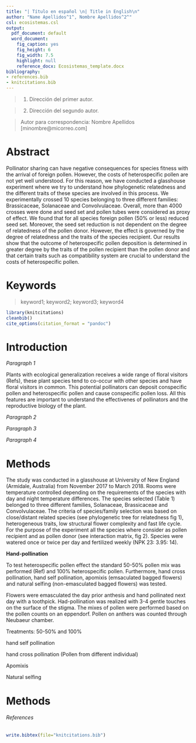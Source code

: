 ```yaml
---
title: "| Título en español \n| Title in English\n"
author: "Name Apellidos^1^, Nombre Apellidos^2^"
csl: ecosistemas.csl
output:
  pdf_document: default
  word_document:
    fig_caption: yes
    fig_height: 6
    fig_width: 7.5
    highlight: null
    reference_docx: Ecosistemas_template.docx
bibliography:
- references.bib
- knitcitations.bib
---
```



> (1) Dirección del primer autor.

> (2) Dirección del segundo autor.

> Autor para correspondencia: Nombre Apellidos [minombre@micorreo.com]


# Abstract

Pollinator sharing can have negative consequences for species fitness with the arrival of foreign pollen. However, the costs of heterospecific pollen are not yet well understood. For this reason, we have conducted a glasshouse experiment where we try to understand how phylogenetic relatedness and the different traits of these species are involved in this process. We experimentally crossed 10 species belonging to three different families: Brassicaceae, Solanaceae and Convolvulaceae. Overall, more than 4000 crosses were done and seed set and pollen tubes were considered as proxy of effect. We found that for all species foreign pollen (50% or less) reduced seed set. Moreover, the seed set reduction is not dependent on the degree of relatedness of the pollen donor. However, the effect is governed by the degree of relatedness and the traits of the species recipient. Our results show that the outcome of heterospecific pollen deposition is determined in greater degree by the traits of the pollen recipient than the pollen donor and that certain traits such as compatibility system are crucial to understand the costs of heterospecific pollen.

# Keywords

> keyword1; keyword2; keyword3; keyword4

```r
library(knitcitations)
cleanbib()   
cite_options(citation_format = "pandoc")
```

# Introduction


*Paragraph 1*

Plants with ecological generalization receives a wide range of floral visitors (Refs), these plant species tend to co-occur with other species and have floral visitors in common. This potential pollinators can deposit conspecific pollen and heterospecific pollen and cause conspecific pollen loss. All this features are important to understand the effectivenes of pollinators and the reproductive biology of the plant. 

*Paragraph 2*

*Paragraph 3*

*Paragraph 4*




# Methods

The study was conducted in a glasshouse at University of New England (Armidale, Australia) from November 2017 to March 2018. Rooms were temperature controlled depending on the requirements of the species with day and night temperature differences. The species selected (Table 1) belonged to three different families, Solanaceae, Brassicaceae and Convolvulaceae. The criteria of species/family selection was based on close/distant related species (see phylogenetic tree for relatedness fig 1), heterogeneous traits, low structural flower complexity and fast life cycle. For the purpose of the experiment all the species where consider as pollen recipient and as pollen donor (see interaction matrix, fig 2). Species were watered once or twice per day and fertilized weekly (NPK 23: 3.95: 14).

**Hand-pollination**

To test heterospecific pollen effect the standard 50-50% pollen mix was performed (Ref) and 100% heterospecific pollen. Furthermore, hand cross pollination, hand self pollination, apomixis (emsaculated bagged flowers) and natural selfing (non-emasculated bagged flowers) was tested.


Flowers were emasculated the day prior anthesis and hand pollinated next day with a toothpick. Had-pollination was realized with 3-4 gentle touches on the surface of the stigma. The mixes of pollen were performed based on the pollen counts on an eppendorf. Pollen on anthers was counted through Neubaeur chamber.


Treatments: 50-50% and 100%

hand self pollination

hand cross pollination (Pollen from different individual)

Apomixis

Natural selfing




# Methods





###### References

```r
write.bibtex(file="knitcitations.bib")
```

<div id = "refs"></div>



















